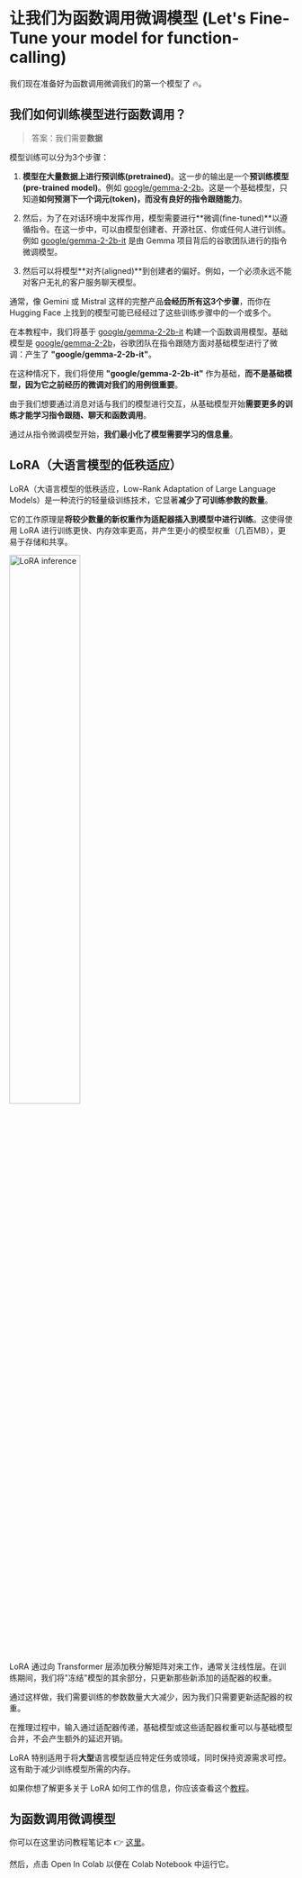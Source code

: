 # 让我们为函数调用微调模型 (Let's Fine-Tune your model for function-calling)

我们现在准备好为函数调用微调我们的第一个模型了 🔥。

## 我们如何训练模型进行函数调用？

> 答案：我们需要**数据**

模型训练可以分为3个步骤：

1. **模型在大量数据上进行预训练(pretrained)**。这一步的输出是一个**预训练模型(pre-trained model)**。例如 [google/gemma-2-2b](https://huggingface.co/google/gemma-2-2b)。这是一个基础模型，只知道**如何预测下一个词元(token)，而没有良好的指令跟随能力**。

2. 然后，为了在对话环境中发挥作用，模型需要进行**微调(fine-tuned)**以遵循指令。在这一步中，可以由模型创建者、开源社区、你或任何人进行训练。例如 [google/gemma-2-2b-it](https://huggingface.co/google/gemma-2-2b-it) 是由 Gemma 项目背后的谷歌团队进行的指令微调模型。

3. 然后可以将模型**对齐(aligned)**到创建者的偏好。例如，一个必须永远不能对客户无礼的客户服务聊天模型。

通常，像 Gemini 或 Mistral 这样的完整产品**会经历所有这3个步骤**，而你在 Hugging Face 上找到的模型可能已经经过了这些训练步骤中的一个或多个。

在本教程中，我们将基于 [google/gemma-2-2b-it](https://huggingface.co/google/gemma-2-2b-it) 构建一个函数调用模型。基础模型是 [google/gemma-2-2b](https://huggingface.co/google/gemma-2-2b)，谷歌团队在指令跟随方面对基础模型进行了微调：产生了 **"google/gemma-2-2b-it"**。

在这种情况下，我们将使用 **"google/gemma-2-2b-it"** 作为基础，**而不是基础模型，因为它之前经历的微调对我们的用例很重要**。

由于我们想要通过消息对话与我们的模型进行交互，从基础模型开始**需要更多的训练才能学习指令跟随、聊天和函数调用**。

通过从指令微调模型开始，**我们最小化了模型需要学习的信息量**。

## LoRA（大语言模型的低秩适应）

LoRA（大语言模型的低秩适应，Low-Rank Adaptation of Large Language Models）是一种流行的轻量级训练技术，它显著**减少了可训练参数的数量**。

它的工作原理是**将较少数量的新权重作为适配器插入到模型中进行训练**。这使得使用 LoRA 进行训练更快、内存效率更高，并产生更小的模型权重（几百MB），更易于存储和共享。

<img src="https://huggingface.co/datasets/agents-course/course-images/resolve/main/en/unit1/blog_multi-lora-serving_LoRA.gif" alt="LoRA inference" width="50%"/>

LoRA 通过向 Transformer 层添加秩分解矩阵对来工作，通常关注线性层。在训练期间，我们将"冻结"模型的其余部分，只更新那些新添加的适配器的权重。

通过这样做，我们需要训练的参数数量大大减少，因为我们只需要更新适配器的权重。

在推理过程中，输入通过适配器传递，基础模型或这些适配器权重可以与基础模型合并，不会产生额外的延迟开销。

LoRA 特别适用于将**大型**语言模型适应特定任务或领域，同时保持资源需求可控。这有助于减少训练模型所需的内存。

如果你想了解更多关于 LoRA 如何工作的信息，你应该查看这个[教程](https://huggingface.co/learn/nlp-course/chapter11/4?fw=pt)。

## 为函数调用微调模型

你可以在这里访问教程笔记本 👉 [这里](https://huggingface.co/agents-course/notebooks/blob/main/bonus-unit1/bonus-unit1.ipynb)。

然后，点击 Open In Colab 以便在 Colab Notebook 中运行它。